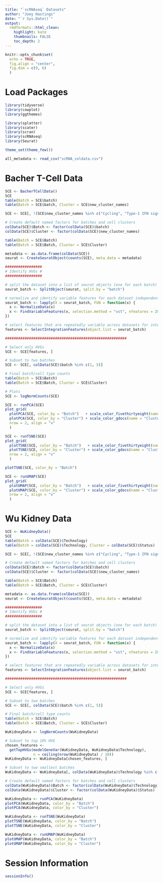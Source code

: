 ```yaml
---
title: "`scRNAseq` Datasets"
author: "Joey Hastings"
date: "`r Sys.Date()`"
output:
  rmdformats::html_clean:
    highlight: kate
    thumbnails: FALSE
    toc_depth: 2
---
```


```r
knitr::opts_chunk$set(
  echo = TRUE,
  fig.align = "center",
  fig.dim = c(9, 6)
  )
```

# Load Packages

```r
library(tidyverse)
library(cowplot)
library(ggthemes)

library(splatter)
library(scater)
library(scran)
library(scRNAseq)
library(Seurat)

theme_set(theme_few())
```

```r
all_metadata <- read_csv("scRNA_coldata.csv")
```

<!-- ```{r} -->
<!-- batch <- all_metadata[!is.na(str_extract(all_metadata$vars, regex("batch", ignore_case = T))), ] -->
<!-- tech <- all_metadata[!is.na(str_extract(all_metadata$vars, regex("tech", ignore_case = T))), ] -->

<!-- bind_rows(batch, tech) %>% distinct(data) -->
<!-- ``` -->

<!-- # Aztekin Tail Data -->

<!-- ```{r, message = FALSE} -->
<!-- AztekinTailData <- AztekinTailData() -->
<!-- AztekinTailData -->
<!-- table(Batch = colData(AztekinTailData)$batch) -->
<!-- table(Cluster = colData(AztekinTailData)$cluster) -->
<!-- ``` -->

<!-- ```{r} -->
<!-- AztekinTailData <- logNormCounts(AztekinTailData) -->

<!-- # Subset to top 10% HVG -->
<!-- chosen_features <- -->
<!--   getTopHVGs(modelGeneVar(AztekinTailData, AztekinTailData$batch), -->
<!--              n = ceiling(nrow(AztekinTailData) / 10)) -->
<!-- AztekinTailData <- AztekinTailData[chosen_features, ] -->

<!-- # Subset to two smallest batches -->
<!-- AztekinTailData <- AztekinTailData[, colData(AztekinTailData)$batch %in% c(1, 3)] -->

<!-- # Create default named factors for batches and cell clusters -->
<!-- colData(AztekinTailData)$Batch <- factor(colData(AztekinTailData)$batch) -->
<!-- colData(AztekinTailData)$Cluster <- factor(colData(AztekinTailData)$cluster) -->

<!-- AztekinTailData <- runPCA(AztekinTailData) -->
<!-- plotPCA(AztekinTailData, color_by = "Batch") -->
<!-- plotPCA(AztekinTailData, color_by = "Cluster", add_legend = F) -->

<!-- AztekinTailData <- runTSNE(AztekinTailData) -->
<!-- plotTSNE(AztekinTailData, color_by = "Batch") -->
<!-- plotTSNE(AztekinTailData, color_by = "Cluster", add_legend = F) -->

<!-- AztekinTailData <- runUMAP(AztekinTailData) -->
<!-- plotUMAP(AztekinTailData, color_by = "Batch") -->
<!-- plotUMAP(AztekinTailData, color_by = "Cluster", add_legend = F) -->
<!-- ``` -->

# Bacher T-Cell Data

```r
SCE <- BacherTCellData()
SCE
table(Batch = SCE$batch)
table(Batch = SCE$batch, Cluster = SCE$new_cluster_names)
```

```r
SCE <- SCE[, !(SCE$new_cluster_names %in% c("Cycling", "Type-1 IFN signature"))]

# Create default named factors for batches and cell clusters
colData(SCE)$Batch <- factor(colData(SCE)$batch)
colData(SCE)$Cluster <- factor(colData(SCE)$new_cluster_names)

table(Batch = SCE$Batch)
table(Batch = SCE$Batch, Cluster = SCE$Cluster)

metadata <- as.data.frame(colData(SCE))
seurat <- CreateSeuratObject(counts(SCE), meta.data = metadata)

#################
# Identify HVGs #
#################

# split the dataset into a list of seurat objects (one for each batch)
seurat_batch <- SplitObject(seurat, split.by = "batch")

# normalize and identify variable features for each dataset independently
seurat_batch <- lapply(X = seurat_batch, FUN = function(x) {
  x <- NormalizeData(x)
  x <- FindVariableFeatures(x, selection.method = "vst", nfeatures = 2000)
})

# select features that are repeatedly variable across datasets for integration
features <- SelectIntegrationFeatures(object.list = seurat_batch)

########################################################

# Select only HVGs
SCE <- SCE[features, ]

# Subset to two batches
SCE <- SCE[, colData(SCE)$batch %in% c(1, 5)]

# Final batch/cell type counts
table(Batch = SCE$Batch)
table(Batch = SCE$Batch, Cluster = SCE$Cluster)
```

```r
# Plots
SCE <- logNormCounts(SCE)

SCE <- runPCA(SCE)
plot_grid(
  plotPCA(SCE, color_by = "Batch")   + scale_color_fivethirtyeight(name = "Batch"),
  plotPCA(SCE, color_by = "Cluster") + scale_color_gdocs(name = "Cluster"),
  nrow = 2, align = "v"
  )

SCE <- runTSNE(SCE)
plot_grid(
  plotTSNE(SCE, color_by = "Batch")   + scale_color_fivethirtyeight(name = "Batch"),
  plotTSNE(SCE, color_by = "Cluster") + scale_color_gdocs(name = "Cluster"),
  nrow = 2, align = "v"
  )

plotTSNE(SCE, color_by = "Batch") 

SCE <- runUMAP(SCE)
plot_grid(
  plotUMAP(SCE, color_by = "Batch")   + scale_color_fivethirtyeight(name = "Batch"),
  plotUMAP(SCE, color_by = "Cluster") + scale_color_gdocs(name = "Cluster"),
  nrow = 2, align = "v"
  )
```

<!-- # Campbell Brain Data -->

<!-- ```{r, message = FALSE} -->
<!-- CampbellBrainData <- CampbellBrainData() -->
<!-- CampbellBrainData -->
<!-- table(Batch = colData(CampbellBrainData)$batches) -->
<!-- table(Cluster = colData(CampbellBrainData)$clust_all) -->
<!-- ``` -->

<!-- ```{r} -->
<!-- CampbellBrainData <- logNormCounts(CampbellBrainData) -->

<!-- # Subset to top 10% HVG -->
<!-- chosen_features <- -->
<!--   getTopHVGs(modelGeneVar(CampbellBrainData, CampbellBrainData$batches), -->
<!--              n = ceiling(nrow(CampbellBrainData) / 10)) -->
<!-- CampbellBrainData <- CampbellBrainData[chosen_features, ] -->

<!-- # Subset to two smallest batches -->
<!-- CampbellBrainData <- CampbellBrainData[, colData(CampbellBrainData)$batches %in% c("b3", "b6")] -->

<!-- # Create default named factors for batches and cell clusters -->
<!-- colData(CampbellBrainData)$Batch <- factor(colData(CampbellBrainData)$batches) -->
<!-- colData(CampbellBrainData)$Cluster <- factor(colData(CampbellBrainData)$clust_all) -->

<!-- CampbellBrainData <- runPCA(CampbellBrainData) -->
<!-- plotPCA(CampbellBrainData, color_by = "Batch") -->
<!-- plotPCA(CampbellBrainData, color_by = "Cluster", add_legend = F) -->

<!-- CampbellBrainData <- runTSNE(CampbellBrainData) -->
<!-- plotTSNE(CampbellBrainData, color_by = "Batch") -->
<!-- plotTSNE(CampbellBrainData, color_by = "Cluster", add_legend = F) -->

<!-- CampbellBrainData <- runUMAP(CampbellBrainData) -->
<!-- plotUMAP(CampbellBrainData, color_by = "Batch") -->
<!-- plotUMAP(CampbellBrainData, color_by = "Cluster", add_legend = F) -->
<!-- ``` -->

<!-- # Messmer ESC Data -->

<!-- ```{r, message = FALSE} -->
<!-- MessmerESCData <- MessmerESCData() -->
<!-- MessmerESCData -->
<!-- table(Batch = colData(MessmerESCData)$`experiment batch`) -->
<!-- table(Cluster = colData(MessmerESCData)$phenotype) -->
<!-- ``` -->

<!-- ```{r} -->
<!-- MessmerESCData <- logNormCounts(MessmerESCData) -->

<!-- # Subset to top 10% HVG -->
<!-- chosen_features <- -->
<!--   getTopHVGs(modelGeneVar(MessmerESCData, MessmerESCData$`experiment batch`), -->
<!--              n = ceiling(nrow(MessmerESCData) / 10)) -->
<!-- MessmerESCData <- MessmerESCData[chosen_features, ] -->

<!-- # Create default named factors for batches and cell clusters -->
<!-- colData(MessmerESCData)$Batch <- factor(colData(MessmerESCData)$`experiment batch`) -->
<!-- colData(MessmerESCData)$Cluster <- factor(colData(MessmerESCData)$phenotype) -->

<!-- MessmerESCData <- runPCA(MessmerESCData) -->
<!-- plotPCA(MessmerESCData, color_by = "Batch") -->
<!-- plotPCA(MessmerESCData, color_by = "Cluster") -->

<!-- MessmerESCData <- runTSNE(MessmerESCData) -->
<!-- plotTSNE(MessmerESCData, color_by = "Batch") -->
<!-- plotTSNE(MessmerESCData, color_by = "Cluster") -->

<!-- MessmerESCData <- runUMAP(MessmerESCData) -->
<!-- plotUMAP(MessmerESCData, color_by = "Batch") -->
<!-- plotUMAP(MessmerESCData, color_by = "Cluster") -->
<!-- ``` -->

<!-- # Paul HSC Data -->

<!-- ```{r, message = FALSE} -->
<!-- PaulHSCData <- PaulHSCData()  -->
<!-- PaulHSCData -->
<!-- table(Batch = colData(PaulHSCData)$Seq_batch_ID) -->
<!-- table(Cluster = colData(PaulHSCData)$Batch_desc) -->
<!-- ``` -->

<!-- ```{r} -->
<!-- PaulHSCData <- logNormCounts(PaulHSCData) -->

<!-- # Subset to top 10% HVG -->
<!-- chosen_features <- -->
<!--   getTopHVGs(modelGeneVar(PaulHSCData, PaulHSCData$Seq_batch_ID), -->
<!--              n = ceiling(nrow(PaulHSCData) / 10)) -->
<!-- PaulHSCData <- PaulHSCData[chosen_features, ] -->

<!-- # Subset to two smallest batches -->
<!-- PaulHSCData <- PaulHSCData[, colData(PaulHSCData)$Seq_batch_ID %in% c("SB17", "SB20")] -->

<!-- # Create default named factors for batches and cell clusters -->
<!-- colData(PaulHSCData)$Batch <- factor(colData(PaulHSCData)$Seq_batch_ID) -->
<!-- colData(PaulHSCData)$Cluster <- factor(colData(PaulHSCData)$Batch_desc) -->

<!-- PaulHSCData <- runPCA(PaulHSCData) -->
<!-- plotPCA(PaulHSCData, color_by = "Batch") -->
<!-- plotPCA(PaulHSCData, color_by = "Cluster") -->

<!-- PaulHSCData <- runTSNE(PaulHSCData) -->
<!-- plotTSNE(PaulHSCData, color_by = "Batch") -->
<!-- plotTSNE(PaulHSCData, color_by = "Cluster") -->

<!-- PaulHSCData <- runUMAP(PaulHSCData) -->
<!-- plotUMAP(PaulHSCData, color_by = "Batch") -->
<!-- plotUMAP(PaulHSCData, color_by = "Cluster") -->
<!-- ``` -->

<!-- # Zilionis Lung Data -->

<!-- ```{r, message = FALSE} -->
<!-- SCE <- ZilionisLungData("mouse") -->
<!-- SCE -->
<!-- table(Batch = colData(SCE)$`Library prep batch`) -->
<!-- table(Batch = colData(SCE)$`Library prep batch`, Cluster = colData(SCE)$`Major cell type`) -->
<!-- ``` -->

<!-- ```{r} -->
<!-- SCE <- SCE[, !(SCE$`Major cell type` %in% c("Basophils", "pDC", NA))] -->

<!-- # Create default named factors for batches and cell clusters -->
<!-- colData(SCE)$Batch <- factor(colData(SCE)$`Library prep batch`) -->
<!-- colData(SCE)$Cluster <- factor(colData(SCE)$`Major cell type`) -->

<!-- table(Batch = SCE$Batch) -->
<!-- table(Batch = SCE$Batch, Cluster = SCE$Cluster) -->

<!-- metadata <- as.data.frame(colData(SCE)) -->
<!-- seurat <- CreateSeuratObject(counts(SCE), meta.data = metadata) -->

<!-- ################# -->
<!-- # Identify HVGs # -->
<!-- ################# -->

<!-- # split the dataset into a list of seurat objects (one for each batch) -->
<!-- seurat_batch <- SplitObject(seurat, split.by = "Batch") -->

<!-- # normalize and identify variable features for each dataset independently -->
<!-- seurat_batch <- lapply(X = seurat_batch, FUN = function(x) { -->
<!--   x <- NormalizeData(x) -->
<!--   x <- FindVariableFeatures(x, selection.method = "vst", nfeatures = 2000) -->
<!-- }) -->

<!-- # select features that are repeatedly variable across datasets for integration -->
<!-- features <- SelectIntegrationFeatures(object.list = seurat_batch) -->

<!-- ######################################################## -->

<!-- # Select only HVGs -->
<!-- SCE <- SCE[features, ] -->

<!-- # Subset to two batches -->
<!-- # SCE <- SCE[, colData(SCE)$Batch %in% c(1, 5)] -->

<!-- # Final batch/cell type counts -->
<!-- table(Batch = SCE$Batch) -->
<!-- table(Batch = SCE$Batch, Cluster = SCE$Cluster) -->
<!-- ``` -->

# Wu Kidney Data

```r
SCE <- WuKidneyData()
SCE
table(Batch = colData(SCE)$Technology)
table(Batch = colData(SCE)$Technology, Cluster = colData(SCE)$Status)
```

```r
SCE <- SCE[, !(SCE$new_cluster_names %in% c("Cycling", "Type-1 IFN signature"))]

# Create default named factors for batches and cell clusters
colData(SCE)$Batch <- factor(colData(SCE)$batch)
colData(SCE)$Cluster <- factor(colData(SCE)$new_cluster_names)

table(Batch = SCE$Batch)
table(Batch = SCE$Batch, Cluster = SCE$Cluster)

metadata <- as.data.frame(colData(SCE))
seurat <- CreateSeuratObject(counts(SCE), meta.data = metadata)

#################
# Identify HVGs #
#################

# split the dataset into a list of seurat objects (one for each batch)
seurat_batch <- SplitObject(seurat, split.by = "batch")

# normalize and identify variable features for each dataset independently
seurat_batch <- lapply(X = seurat_batch, FUN = function(x) {
  x <- NormalizeData(x)
  x <- FindVariableFeatures(x, selection.method = "vst", nfeatures = 2000)
})

# select features that are repeatedly variable across datasets for integration
features <- SelectIntegrationFeatures(object.list = seurat_batch)

########################################################

# Select only HVGs
SCE <- SCE[features, ]

# Subset to two batches
SCE <- SCE[, colData(SCE)$batch %in% c(1, 5)]

# Final batch/cell type counts
table(Batch = SCE$Batch)
table(Batch = SCE$Batch, Cluster = SCE$Cluster)
```


```r
WuKidneyData <- logNormCounts(WuKidneyData)

# Subset to top 10% HVG
chosen_features <-
  getTopHVGs(modelGeneVar(WuKidneyData, WuKidneyData$Technology),
             n = ceiling(nrow(WuKidneyData) / 10))
WuKidneyData <- WuKidneyData[chosen_features, ]

# Subset to two smallest batches
WuKidneyData <- WuKidneyData[, colData(WuKidneyData)$Technology %in% c("sCellDropseq", "sNuc-10x")]

# Create default named factors for batches and cell clusters
colData(WuKidneyData)$Batch <- factor(colData(WuKidneyData)$Technology)
colData(WuKidneyData)$Cluster <- factor(colData(WuKidneyData)$Status)

WuKidneyData <- runPCA(WuKidneyData)
plotPCA(WuKidneyData, color_by = "Batch")
plotPCA(WuKidneyData, color_by = "Cluster")

WuKidneyData <- runTSNE(WuKidneyData)
plotTSNE(WuKidneyData, color_by = "Batch")
plotTSNE(WuKidneyData, color_by = "Cluster")

WuKidneyData <- runUMAP(WuKidneyData)
plotUMAP(WuKidneyData, color_by = "Batch")
plotUMAP(WuKidneyData, color_by = "Cluster")
```

<!-- # Giladi HSC Data -->

<!-- ```{r, message = FALSE} -->
<!-- GiladiHSCData <- GiladiHSCData(mode="rna") -->
<!-- GiladiHSCData -->
<!-- table(batch = colData(GiladiHSCData)$batches) -->
<!-- table(cluster = colData(GiladiHSCData)$clust_all) -->
<!-- ``` -->

<!-- ```{r} -->
<!-- GiladiHSCData <- logNormCounts(GiladiHSCData) -->

<!-- # Subset to top 10% HVG -->
<!-- chosen_features <- getTopHVGs(modelGeneVar(GiladiHSCData), prop = 0.1) -->
<!-- GiladiHSCData <- GiladiHSCData[chosen_features, ] -->

<!-- # Subset to two smallest batches -->
<!-- GiladiHSCData <- GiladiHSCData[, colData(GiladiHSCData)$batches %in% c("b3", "b6")] -->

<!-- # Create default named factors for batches and cell clusters -->
<!-- colData(GiladiHSCData)$Batch <- factor(colData(GiladiHSCData)$batches) -->
<!-- colData(GiladiHSCData)$Cluster <- factor(colData(GiladiHSCData)$clust_all) -->

<!-- GiladiHSCData <- runPCA(GiladiHSCData) -->
<!-- plotPCA(GiladiHSCData, color_by = "Batch") -->
<!-- plotPCA(GiladiHSCData, color_by = "Cluster", add_legend = F) -->

<!-- GiladiHSCData <- runTSNE(GiladiHSCData) -->
<!-- plotTSNE(GiladiHSCData, color_by = "Batch") -->
<!-- plotTSNE(GiladiHSCData, color_by = "Cluster", add_legend = F) -->

<!-- GiladiHSCData <- runUMAP(GiladiHSCData) -->
<!-- plotUMAP(GiladiHSCData, color_by = "Batch") -->
<!-- plotUMAP(GiladiHSCData, color_by = "Cluster", add_legend = F) -->
<!-- ``` -->

# Session Information

```r
sessionInfo()
```

